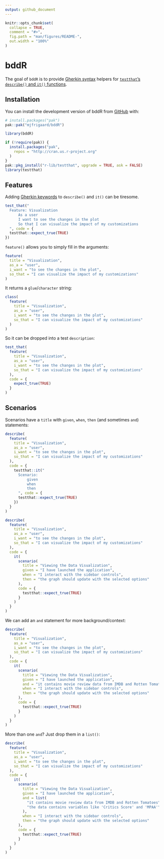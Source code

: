 ```yaml
---
output: github_document
---
```


<!-- README.md is generated from README.Rmd. Please edit that file -->

```r
knitr::opts_chunk$set(
  collapse = TRUE,
  comment = "#>",
  fig.path = "man/figures/README-",
  out.width = "100%"
)
```

# bddR

<!-- badges: start -->
<!-- badges: end -->

The goal of `bddR` is to provide [Gherkin syntax](https://cucumber.io/docs/gherkin/) helpers for [`testthat`'s `describe()` and `it()` functions](https://testthat.r-lib.org/reference/describe.html).

## Installation

You can install the development version of bddR from [GitHub](https://github.com/) with:

``` r
# install.packages("pak")
pak::pak("mjfrigaard/bddR")
```

```r
library(bddR)
```


```r
if (!require(pak)) {
  install.packages("pak",
    repos = "http://cran.us.r-project.org"
  )
}
pak::pkg_install("r-lib/testthat", upgrade = TRUE, ask = FALSE)
library(testthat)
```

## Features

Adding [Gherkin keywords](https://cucumber.io/docs/gherkin/reference/) to `describe()` and `it()` can be tiresome. 

```r
test_that("
  Feature: Visualization
	  As a user
	  I want to see the changes in the plot
	  So that I can visualize the impact of my customizations
  ", code = {
  testthat::expect_true(TRUE)
})
```

`feature()` allows you to simply fill in the arguments: 

```r
feature(
  title = "Visualization",
  as_a = "user",
  i_want = "to see the changes in the plot",
  so_that = "I can visualize the impact of my customizations"
)
```

It returns a `glue`/`character` string:

```r
class(
  feature(
    title = "Visualization",
    as_a = "user",
    i_want = "to see the changes in the plot",
    so_that = "I can visualize the impact of my customizations"
  )
)
```

So it can be dropped into a test `description`:

```r
test_that(
  feature(
    title = "Visualization",
    as_a = "user",
    i_want = "to see the changes in the plot",
    so_that = "I can visualize the impact of my customizations"
  ),
  code = {
    expect_true(TRUE)
  }
)
```

## Scenarios 

Scenarios have a `title` with `given`, `when`, `then` (and sometimes `and`) statements:

```r
describe(
  feature(
    title = "Visualization",
    as_a = "user",
    i_want = "to see the changes in the plot",
    so_that = "I can visualize the impact of my customizations"
  ),
  code = {
    testthat::it("
      Scenario:
          given
          when
          then
      ", code = {
      testthat::expect_true(TRUE)
    })
  }
)
```



```r
describe(
  feature(
    title = "Visualization",
    as_a = "user",
    i_want = "to see the changes in the plot",
    so_that = "I can visualize the impact of my customizations"
  ),
  code = {
    it(
      scenario(
        title = "Viewing the Data Visualization",
        given = "I have launched the application",
        when = "I interact with the sidebar controls",
        then = "the graph should update with the selected options"
      ),
      code = {
        testthat::expect_true(TRUE)
      }
    )
  }
)
```

We can add an `and` statement for more background/context:

```r
describe(
  feature(
    title = "Visualization",
    as_a = "user",
    i_want = "to see the changes in the plot",
    so_that = "I can visualize the impact of my customizations"
  ),
  code = {
    it(
      scenario(
        title = "Viewing the Data Visualization",
        given = "I have launched the application",
        and = "it contains movie review data from IMDB and Rotten Tomatoes",
        when = "I interact with the sidebar controls",
        then = "the graph should update with the selected options"
      ),
      code = {
        testthat::expect_true(TRUE)
      }
    )
  }
)
```

More than one `and`? Just drop them in a `list()`:

```r
describe(
  feature(
    title = "Visualization",
    as_a = "user",
    i_want = "to see the changes in the plot",
    so_that = "I can visualize the impact of my customizations"
  ),
  code = {
    it(
      scenario(
        title = "Viewing the Data Visualization",
        given = "I have launched the application",
        and = list(
          "it contains movie review data from IMDB and Rotten Tomatoes",
          "the data contains variables like 'Critics Score' and 'MPAA'"
        ),
        when = "I interact with the sidebar controls",
        then = "the graph should update with the selected options"
      ),
      code = {
        testthat::expect_true(TRUE)
      }
    )
  }
)
```
